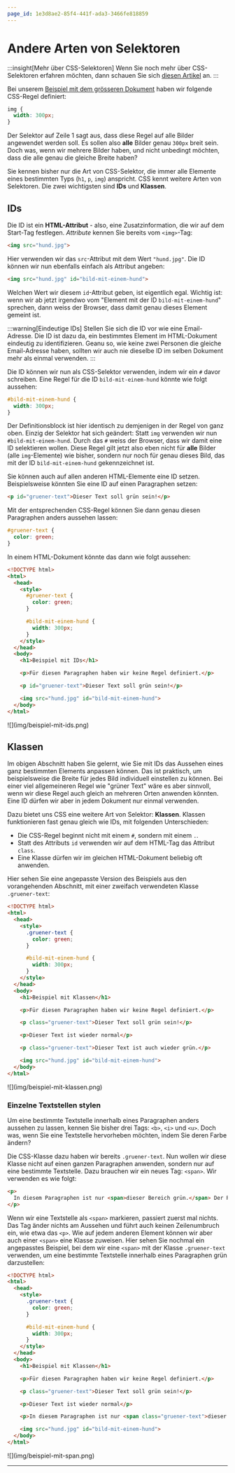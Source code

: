 ```yaml
---
page_id: 1e3d8ae2-85f4-441f-ada3-3466fe818859
---
```


# Andere Arten von Selektoren
:::insight[Mehr über CSS-Selektoren]
Wenn Sie noch mehr über CSS-Selektoren erfahren möchten, dann schauen Sie sich [diesen Artikel](https://www.w3schools.com/css/css_selectors.asp) an.
:::

Bei unserem [Beispiel mit dem grösseren Dokument](Groesseres-Dokument-Stylen) haben wir folgende CSS-Regel definiert:

```css showLineNumbers
img {
  width: 300px;
}
```

Der Selektor auf Zeile 1 sagt aus, dass diese Regel auf alle Bilder angewendet werden soll. Es sollen also **alle** Bilder genau `300px` breit sein. Doch was, wenn wir mehrere Bilder haben, und nicht unbedingt möchten, dass die alle genau die gleiche Breite haben?

Sie kennen bisher nur die Art von CSS-Selektor, die immer alle Elemente eines bestimmten Typs (`h1`, `p`, `img`) anspricht. CSS kennt weitere Arten von Selektoren. Die zwei wichtigsten sind **IDs** und **Klassen**.

## IDs
Die ID ist ein **HTML-Attribut** - also, eine Zusatzinformation, die wir auf dem Start-Tag festlegen. _Attribute_ kennen Sie bereits vom `<img>`-Tag:
```html
<img src="hund.jpg">
```

Hier verwenden wir das `src`-Attribut mit dem Wert `"hund.jpg"`. Die ID können wir nun ebenfalls einfach als Attribut angeben:

```html
<img src="hund.jpg" id="bild-mit-einem-hund">
```

Welchen Wert wir diesem `id`-Attribut geben, ist eigentlich egal. Wichtig ist: wenn wir ab jetzt irgendwo vom "Element mit der ID `bild-mit-einem-hund`" sprechen, dann weiss der Browser, dass damit genau dieses Element gemeint ist.


:::warning[Eindeutige IDs]
Stellen Sie sich die ID vor wie eine Email-Adresse. Die ID ist dazu da, ein bestimmtes Element im HTML-Dokument eindeutig zu identifizieren. Geanu so, wie keine zwei Personen die gleiche Email-Adresse haben, sollten wir auch nie dieselbe ID im selben Dokument mehr als einmal verwenden.
:::

Die ID können wir nun als CSS-Selektor verwenden, indem wir ein `#` davor schreiben. Eine Regel für die ID `bild-mit-einem-hund` könnte wie folgt aussehen:

```css showLineNumbers
#bild-mit-einem-hund {
  width: 300px;
}
```

Der Definitionsblock ist hier identisch zu demjenigen in der Regel von ganz oben. Einzig der Selektor hat sich geändert: Statt `img` verwenden wir nun `#bild-mit-einem-hund`. Durch das `#` weiss der Browser, dass wir damit eine ID selektieren wollen. Diese Regel gilt jetzt also eben nicht für **alle** Bilder (alle `img`-Elemente) wie bisher, sondern nur noch für genau dieses Bild, das mit der ID `bild-mit-einem-hund` gekennzeichnet ist.

Sie können auch auf allen anderen HTML-Elemente eine ID setzen. Beispielsweise könnten Sie eine ID auf einen Paragraphen setzen:

```html
<p id="gruener-text">Dieser Text soll grün sein!</p>
```

Mit der entsprechenden CSS-Regel können Sie dann genau diesen Paragraphen anders aussehen lassen:

```css showLineNumbers
#gruener-text {
  color: green;
}
```

In einem HTML-Dokument könnte das dann wie folgt aussehen:
```html showLineNumbers {5-7,9-11,19,21}
<!DOCTYPE html>
<html>
  <head>
    <style>
      #gruener-text {
        color: green;
      }

      #bild-mit-einem-hund {
        width: 300px;
      }
    </style>
  </head>
  <body>
    <h1>Beispiel mit IDs</h1>

    <p>Für diesen Paragraphen haben wir keine Regel definiert.</p>

    <p id="gruener-text">Dieser Text soll grün sein!</p>

    <img src="hund.jpg" id="bild-mit-einem-hund">
  </body>
</html>
```

<BrowserWindow url="C:\Benutzer\silas\Webseite\beispiel-mit-ids.html">
  ![](img/beispiel-mit-ids.png)
</BrowserWindow>

## Klassen
Im obigen Abschnitt haben Sie gelernt, wie Sie mit IDs das Aussehen eines ganz bestimmten Elements anpassen können. Das ist praktisch, um beispielsweise die Breite für jedes Bild individuell einstellen zu können. Bei einer viel allgemeineren Regel wie "grüner Text" wäre es aber sinnvoll, wenn wir diese Regel auch gleich an mehreren Orten anwenden könnten. Eine ID dürfen wir aber in jedem Dokument nur einmal verwenden.

Dazu bietet uns CSS eine weitere Art von Selektor: **Klassen**. Klassen funktionieren fast genau gleich wie IDs, mit folgenden Unterschieden:
- Die CSS-Regel beginnt nicht mit einem `#`, sondern mit einem `.`.
- Statt des Attributs `id` verwenden wir auf dem HTML-Tag das Attribut `class`.
- Eine Klasse dürfen wir im gleichen HTML-Dokument beliebig oft anwenden.

Hier sehen Sie eine angepasste Version des Beispiels aus den vorangehenden Abschnitt, mit einer zweifach verwendeten Klasse `.gruener-text`:
```html showLineNumbers {5-7,19,23}
<!DOCTYPE html>
<html>
  <head>
    <style>
      .gruener-text {
        color: green;
      }

      #bild-mit-einem-hund {
        width: 300px;
      }
    </style>
  </head>
  <body>
    <h1>Beispiel mit Klassen</h1>

    <p>Für diesen Paragraphen haben wir keine Regel definiert.</p>

    <p class="gruener-text">Dieser Text soll grün sein!</p>

    <p>Dieser Text ist wieder normal</p>

    <p class="gruener-text">Dieser Text ist auch wieder grün.</p>

    <img src="hund.jpg" id="bild-mit-einem-hund">
  </body>
</html>
```

<BrowserWindow url="C:\Benutzer\silas\Webseite\beispiel-mit-klassen.html">
  ![](img/beispiel-mit-klassen.png)
</BrowserWindow>

### Einzelne Textstellen stylen
Um eine bestimmte Textstelle innerhalb eines Paragraphen anders aussehen zu lassen, kennen Sie bisher drei Tags: `<b>`, `<i>` und `<u>`. Doch was, wenn Sie eine Textstelle hervorheben möchten, indem Sie deren Farbe ändern?

Die CSS-Klasse dazu haben wir bereits `.gruener-text`. Nun wollen wir diese Klasse nicht auf einen ganzen Paragraphen anwenden, sondern nur auf eine bestimmte Textstelle. Dazu brauchen wir ein neues Tag: `<span>`. Wir verwenden es wie folgt:

```html showLineNumbers {2}
<p>
  In diesem Paragraphen ist nur <span>dieser Bereich grün.</span> Der Rest ist schwarz.
</p>
```

Wenn wir eine Textstelle als `<span>` markieren, passiert zuerst mal nichts. Das Tag änder nichts am Aussehen und führt auch keinen Zeilenumbruch ein, wie etwa das `<p>`. Wie auf jedem anderen Element können wir aber auch einer `<span>` eine Klasse zuweisen. Hier sehen Sie nochmal ein angepasstes Beispiel, bei dem wir eine `<span>` mit der Klasse `.gruener-text` verwenden, um eine bestimmte Textstelle innerhalb eines Paragraphen grün darzustellen:

```html showLineNumbers {23}
<!DOCTYPE html>
<html>
  <head>
    <style>
      .gruener-text {
        color: green;
      }

      #bild-mit-einem-hund {
        width: 300px;
      }
    </style>
  </head>
  <body>
    <h1>Beispiel mit Klassen</h1>

    <p>Für diesen Paragraphen haben wir keine Regel definiert.</p>

    <p class="gruener-text">Dieser Text soll grün sein!</p>

    <p>Dieser Text ist wieder normal</p>

    <p>In diesem Paragraphen ist nur <span class="gruener-text">dieser Bereich grün.</span> Der Rest ist schwarz.</p>

    <img src="hund.jpg" id="bild-mit-einem-hund">
  </body>
</html>
```

<BrowserWindow url="C:\Benutzer\silas\Webseite\beispiel-mit-klassen.html">
  ![](img/beispiel-mit-span.png)
</BrowserWindow>

---
